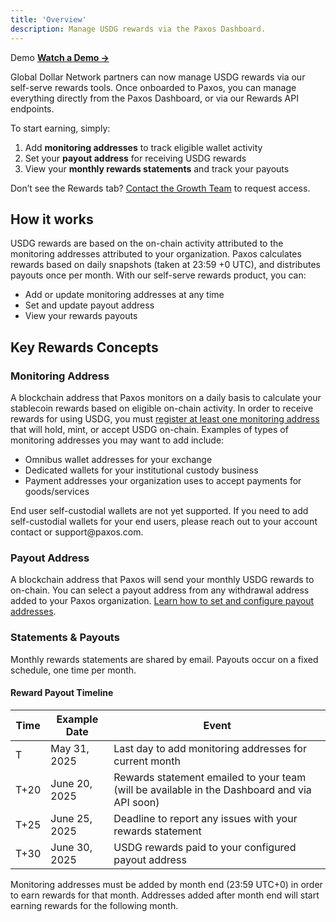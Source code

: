 ```yaml
---
title: 'Overview'
description: Manage USDG rewards via the Paxos Dashboard.
---
```


<Info>

 Demo
**[Watch a Demo →](https://www.youtube.com/watch?v=jPUvOSNMyMc)**  
</Info>

Global Dollar Network partners can now manage USDG rewards via our self-serve rewards tools. Once onboarded to Paxos, you can manage everything directly from the Paxos Dashboard, or via our Rewards API endpoints.

To start earning, simply:

1. Add **monitoring addresses** to track eligible wallet activity
2. Set your **payout address** for receiving USDG rewards
3. View your **monthly rewards statements** and track your payouts

<Tip>

 Don’t see the Rewards tab?
[Contact the Growth Team](https://globaldollar.com/#contact) to request access.
</Tip>

## How it works

USDG rewards are based on the on-chain activity attributed to the monitoring addresses attributed to your organization. Paxos calculates rewards based on daily snapshots (taken at 23:59 +0 UTC), and distributes payouts once per month.
With our self-serve rewards product, you can:

- Add or update monitoring addresses at any time
- Set and update payout address
- View your rewards payouts

## Key Rewards Concepts

### Monitoring Address

A blockchain address that Paxos monitors on a daily basis to calculate your stablecoin rewards based on eligible on-chain activity. In order to receive rewards for using USDG, you must [register at least one monitoring address](.) that will hold, mint, or accept USDG on-chain. Examples of types of monitoring addresses you may want to add include:

- Omnibus wallet addresses for your exchange
- Dedicated wallets for your institutional custody business
- Payment addresses your organization uses to accept payments for goods/services

<Danger>
End user self-custodial wallets are not yet supported. If you need to add self-custodial wallets for your end users, please reach out to your account contact or support@paxos.com. 
</Danger>

### Payout Address

A blockchain address that Paxos will send your monthly USDG rewards to on-chain. You can select a payout address from any withdrawal address added to your Paxos organization. 
[Learn how to set and configure payout addresses](.).

### Statements & Payouts

Monthly rewards statements are shared by email. Payouts occur on a fixed schedule, one time per month.

#### Reward Payout Timeline

| Time | Example Date | Event |
| --- | --- | -- |
| T  | May 31, 2025 | Last day to add monitoring addresses for current month |
| T+20 | June 20, 2025  | Rewards statement emailed to your team (will be available in the Dashboard and via API soon) |
| T+25 | June 25, 2025  | Deadline to report any issues with your rewards statement |
| T+30 | June 30, 2025  | USDG rewards paid to your configured payout address |

<Warning>
Monitoring addresses must be added by month end (23:59 UTC+0) in order to earn rewards for that month. Addresses added after month end will start earning rewards for the following month.
</Warning>
